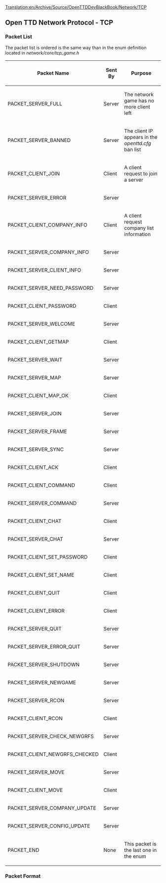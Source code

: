 [[Translation:en/Archive/Source/OpenTTDDevBlackBook/Network/TCP]]
==Open TTD Network Protocol - TCP==
===Packet List===
The packet list is ordered is the same way than in the enum definition located in ''network/core/tcp_game.h''
{|
!Packet Name
!Sent By
!Purpose
|-
|PACKET_SERVER_FULL
|Server
|The network game has no more client left
|-
|PACKET_SERVER_BANNED
|Server
|The client IP appears in the ''openttd.cfg'' ban list
|-
|PACKET_CLIENT_JOIN
|Client
|A client request to join a server
|-
|PACKET_SERVER_ERROR
|Server
|
|-
|PACKET_CLIENT_COMPANY_INFO
|Client
|A client request company list information
|-
|PACKET_SERVER_COMPANY_INFO
|Server
|
|-
|PACKET_SERVER_CLIENT_INFO
|Server
|
|-
|PACKET_SERVER_NEED_PASSWORD
|Server
|
|-
|PACKET_CLIENT_PASSWORD
|Client
|
|-
|PACKET_SERVER_WELCOME
|Server
|
|-
|PACKET_CLIENT_GETMAP
|Client
|
|-
|PACKET_SERVER_WAIT
|Server
|
|-
|PACKET_SERVER_MAP
|Server
|
|-
|PACKET_CLIENT_MAP_OK
|Client
|
|-
|PACKET_SERVER_JOIN
|Server
|
|-
|PACKET_SERVER_FRAME
|Server
|
|-
|PACKET_SERVER_SYNC
|Server
|
|-
|PACKET_CLIENT_ACK
|Client
|
|-
|PACKET_CLIENT_COMMAND
|Client
|
|-
|PACKET_SERVER_COMMAND
|Server
|
|-
|PACKET_CLIENT_CHAT
|Client
|
|-
|PACKET_SERVER_CHAT
|Server
|
|-
|PACKET_CLIENT_SET_PASSWORD
|Client
|
|-
|PACKET_CLIENT_SET_NAME
|Client
|
|-
|PACKET_CLIENT_QUIT
|Client
|
|-
|PACKET_CLIENT_ERROR
|Client
|
|-
|PACKET_SERVER_QUIT
|Server
|
|-
|PACKET_SERVER_ERROR_QUIT
|Server
|
|-
|PACKET_SERVER_SHUTDOWN
|Server
|
|-
|PACKET_SERVER_NEWGAME
|Server
|
|-
|PACKET_SERVER_RCON
|Server
|
|-
|PACKET_CLIENT_RCON
|Client
|
|-
|PACKET_SERVER_CHECK_NEWGRFS
|Server
|
|-
|PACKET_CLIENT_NEWGRFS_CHECKED
|Client
|
|-
|PACKET_SERVER_MOVE
|Server
|
|-
|PACKET_CLIENT_MOVE
|Client
|
|-
|PACKET_SERVER_COMPANY_UPDATE
|Server
|
|-
|PACKET_SERVER_CONFIG_UPDATE
|Server
|
|-
|PACKET_END
|None
|This packet is the last one in the enum
|}

===Packet Format===